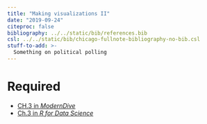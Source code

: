```yaml
---
title: "Making visualizations II"
date: "2019-09-24"
citeproc: false
bibliography: ../../static/bib/references.bib
csl: ../../static/bib/chicago-fullnote-bibliography-no-bib.csl
stuff-to-add: >-
  Something on political polling
---
```


# Required

- <i class="fas fa-book"></i> [CH.3 in *ModernDive*](https://moderndive.com/3-viz.html)
- <i class="fas fa-book"></i> [Ch.3 in *R for Data Science*](https://r4ds.had.co.nz/data-visualisation.html)

